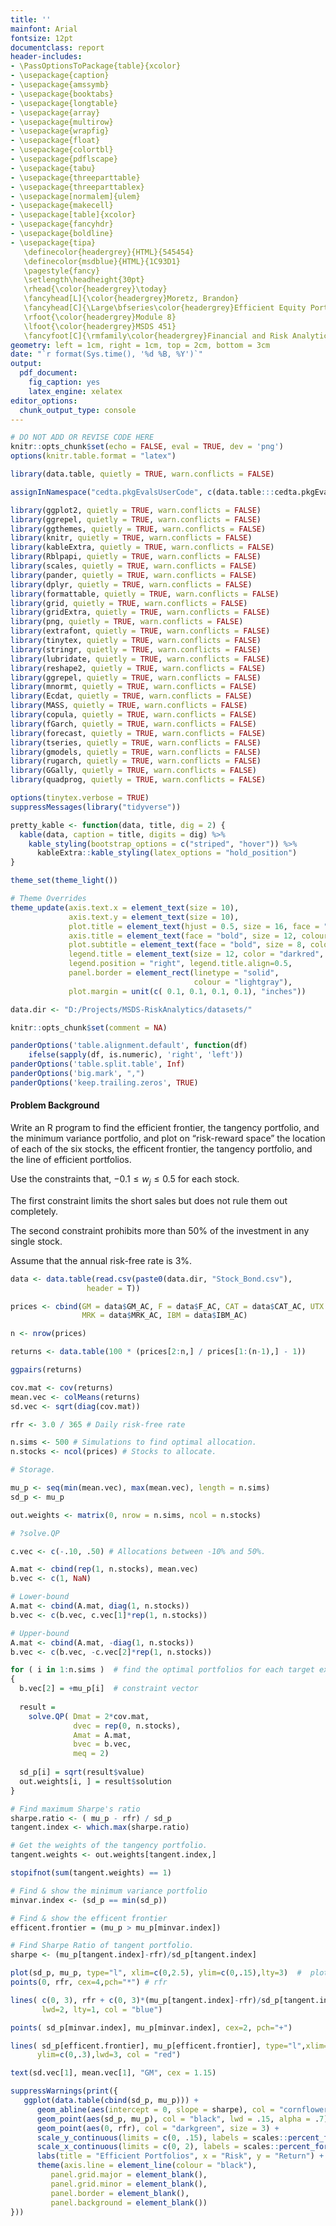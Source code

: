 ```yaml
---
title: ''
mainfont: Arial
fontsize: 12pt
documentclass: report
header-includes:
- \PassOptionsToPackage{table}{xcolor}
- \usepackage{caption}
- \usepackage{amssymb}
- \usepackage{booktabs}
- \usepackage{longtable}
- \usepackage{array}
- \usepackage{multirow}
- \usepackage{wrapfig}
- \usepackage{float}
- \usepackage{colortbl}
- \usepackage{pdflscape}
- \usepackage{tabu}
- \usepackage{threeparttable}
- \usepackage{threeparttablex}
- \usepackage[normalem]{ulem}
- \usepackage{makecell}
- \usepackage[table]{xcolor}
- \usepackage{fancyhdr}
- \usepackage{boldline}
- \usepackage{tipa}
   \definecolor{headergrey}{HTML}{545454}
   \definecolor{msdblue}{HTML}{1C93D1}
   \pagestyle{fancy}
   \setlength\headheight{30pt}
   \rhead{\color{headergrey}\today}
   \fancyhead[L]{\color{headergrey}Moretz, Brandon}
   \fancyhead[C]{\Large\bfseries\color{headergrey}Efficient Equity Portfolios}
   \rfoot{\color{headergrey}Module 8}
   \lfoot{\color{headergrey}MSDS 451}
   \fancyfoot[C]{\rmfamily\color{headergrey}Financial and Risk Analytics}
geometry: left = 1cm, right = 1cm, top = 2cm, bottom = 3cm
date: "`r format(Sys.time(), '%d %B, %Y')`"
output:
  pdf_document:
    fig_caption: yes
    latex_engine: xelatex
editor_options: 
  chunk_output_type: console
---
```



```r

# DO NOT ADD OR REVISE CODE HERE
knitr::opts_chunk$set(echo = FALSE, eval = TRUE, dev = 'png')
options(knitr.table.format = "latex")

```

```r

library(data.table, quietly = TRUE, warn.conflicts = FALSE)

assignInNamespace("cedta.pkgEvalsUserCode", c(data.table:::cedta.pkgEvalsUserCode, "rtvs"), "data.table")

library(ggplot2, quietly = TRUE, warn.conflicts = FALSE)
library(ggrepel, quietly = TRUE, warn.conflicts = FALSE)
library(ggthemes, quietly = TRUE, warn.conflicts = FALSE)
library(knitr, quietly = TRUE, warn.conflicts = FALSE)
library(kableExtra, quietly = TRUE, warn.conflicts = FALSE)
library(Rblpapi, quietly = TRUE, warn.conflicts = FALSE)
library(scales, quietly = TRUE, warn.conflicts = FALSE)
library(pander, quietly = TRUE, warn.conflicts = FALSE)
library(dplyr, quietly = TRUE, warn.conflicts = FALSE)
library(formattable, quietly = TRUE, warn.conflicts = FALSE)
library(grid, quietly = TRUE, warn.conflicts = FALSE)
library(gridExtra, quietly = TRUE, warn.conflicts = FALSE)
library(png, quietly = TRUE, warn.conflicts = FALSE)
library(extrafont, quietly = TRUE, warn.conflicts = FALSE)
library(tinytex, quietly = TRUE, warn.conflicts = FALSE)
library(stringr, quietly = TRUE, warn.conflicts = FALSE)
library(lubridate, quietly = TRUE, warn.conflicts = FALSE)
library(reshape2, quietly = TRUE, warn.conflicts = FALSE)
library(ggrepel, quietly = TRUE, warn.conflicts = FALSE)
library(mnormt, quietly = TRUE, warn.conflicts = FALSE)
library(Ecdat, quietly = TRUE, warn.conflicts = FALSE)
library(MASS, quietly = TRUE, warn.conflicts = FALSE)
library(copula, quietly = TRUE, warn.conflicts = FALSE)
library(fGarch, quietly = TRUE, warn.conflicts = FALSE)
library(forecast, quietly = TRUE, warn.conflicts = FALSE)
library(tseries, quietly = TRUE, warn.conflicts = FALSE)
library(gmodels, quietly = TRUE, warn.conflicts = FALSE)
library(rugarch, quietly = TRUE, warn.conflicts = FALSE)
library(GGally, quietly = TRUE, warn.conflicts = FALSE)
library(quadprog, quietly = TRUE, warn.conflicts = FALSE)

options(tinytex.verbose = TRUE)
suppressMessages(library("tidyverse"))

pretty_kable <- function(data, title, dig = 2) {
  kable(data, caption = title, digits = dig) %>%
    kable_styling(bootstrap_options = c("striped", "hover")) %>%
      kableExtra::kable_styling(latex_options = "hold_position")
}

theme_set(theme_light())

# Theme Overrides
theme_update(axis.text.x = element_text(size = 10),
             axis.text.y = element_text(size = 10),
             plot.title = element_text(hjust = 0.5, size = 16, face = "bold", color = "darkgreen"),
             axis.title = element_text(face = "bold", size = 12, colour = "steelblue4"),
             plot.subtitle = element_text(face = "bold", size = 8, colour = "darkred"),
             legend.title = element_text(size = 12, color = "darkred", face = "bold"),
             legend.position = "right", legend.title.align=0.5,
             panel.border = element_rect(linetype = "solid", 
                                         colour = "lightgray"), 
             plot.margin = unit(c( 0.1, 0.1, 0.1, 0.1), "inches"))

data.dir <- "D:/Projects/MSDS-RiskAnalytics/datasets/"

```

```r

knitr::opts_chunk$set(comment = NA)

panderOptions('table.alignment.default', function(df)
    ifelse(sapply(df, is.numeric), 'right', 'left'))
panderOptions('table.split.table', Inf)
panderOptions('big.mark', ",")
panderOptions('keep.trailing.zeros', TRUE)

```

#### Problem Background

Write an R program to find the efficient frontier, the tangency portfolio, and the minimum variance portfolio, and plot on "risk-reward space" the location of each of the six stocks, the efficent frontier, the tangency portfolio, and the line of efficient portfolios.

Use the constraints that, $-0.1 \le w_j \le 0.5$ for each stock.

The first constraint limits the short sales but does not rule them out completely.

The second constraint prohibits more than 50% of the investment in any single stock.

Assume that the annual risk-free rate is 3%.

```r

data <- data.table(read.csv(paste0(data.dir, "Stock_Bond.csv"),
                 header = T))

prices <- cbind(GM = data$GM_AC, F = data$F_AC, CAT = data$CAT_AC, UTX = data$UTX_AC,
                MRK = data$MRK_AC, IBM = data$IBM_AC)

n <- nrow(prices)

returns <- data.table(100 * (prices[2:n,] / prices[1:(n-1),] - 1))

```

```r
ggpairs(returns)
```

```r
cov.mat <- cov(returns)
mean.vec <- colMeans(returns)
sd.vec <- sqrt(diag(cov.mat))

rfr <- 3.0 / 365 # Daily risk-free rate

n.sims <- 500 # Simulations to find optimal allocation.
n.stocks <- ncol(prices) # Stocks to allocate.

# Storage.

mu_p <- seq(min(mean.vec), max(mean.vec), length = n.sims)
sd_p <- mu_p

out.weights <- matrix(0, nrow = n.sims, ncol = n.stocks)

# ?solve.QP

c.vec <- c(-.10, .50) # Allocations between -10% and 50%.

A.mat <- cbind(rep(1, n.stocks), mean.vec)
b.vec <- c(1, NaN)

# Lower-bound
A.mat <- cbind(A.mat, diag(1, n.stocks))
b.vec <- c(b.vec, c.vec[1]*rep(1, n.stocks))

# Upper-bound
A.mat <- cbind(A.mat, -diag(1, n.stocks))
b.vec <- c(b.vec, -c.vec[2]*rep(1, n.stocks))

for ( i in 1:n.sims )  # find the optimal portfolios for each target expected return
{
  b.vec[2] = +mu_p[i]  # constraint vector
  
  result =
    solve.QP( Dmat = 2*cov.mat, 
              dvec = rep(0, n.stocks),
              Amat = A.mat, 
              bvec = b.vec, 
              meq = 2)
  
  sd_p[i] = sqrt(result$value)
  out.weights[i, ] = result$solution
}

# Find maximum Sharpe's ratio
sharpe.ratio <- ( mu_p - rfr) / sd_p
tangent.index <- which.max(sharpe.ratio)

# Get the weights of the tangency portfolio.
tangent.weights <- out.weights[tangent.index,]

stopifnot(sum(tangent.weights) == 1)

# Find & show the minimum variance portfolio
minvar.index <- (sd_p == min(sd_p))

# Find & show the efficent frontier
efficent.frontier = (mu_p > mu_p[minvar.index])

# Find Sharpe Ratio of tangent portfolio.
sharpe <- (mu_p[tangent.index]-rfr)/sd_p[tangent.index]

```


```r

plot(sd_p, mu_p, type="l", xlim=c(0,2.5), ylim=c(0,.15),lty=3)  #  plot
points(0, rfr, cex=4,pch="*") # rfr

lines( c(0, 3), rfr + c(0, 3)*(mu_p[tangent.index]-rfr)/sd_p[tangent.index],
       lwd=2, lty=1, col = "blue")

points( sd_p[minvar.index], mu_p[minvar.index], cex=2, pch="+") 

lines( sd_p[efficent.frontier], mu_p[efficent.frontier], type="l",xlim=c(0, .25),
      ylim=c(0,.3),lwd=3, col = "red")

text(sd.vec[1], mean.vec[1], "GM", cex = 1.15)
```

```r

suppressWarnings(print({
   ggplot(data.table(cbind(sd_p, mu_p))) +
      geom_abline(aes(intercept = 0, slope = sharpe), col = "cornflowerblue", lty = 4, lwd = 1) +
      geom_point(aes(sd_p, mu_p), col = "black", lwd = .15, alpha = .7) +
      geom_point(aes(0, rfr), col = "darkgreen", size = 3) +
      scale_y_continuous(limits = c(0, .15), labels = scales::percent_format(scale = 1)) +
      scale_x_continuous(limits = c(0, 2), labels = scales::percent_format(scale = 1)) +
      labs(title = "Efficient Portfolios", x = "Risk", y = "Return") +
      theme(axis.line = element_line(colour = "black"),
         panel.grid.major = element_blank(),
         panel.grid.minor = element_blank(),
         panel.border = element_blank(),
         panel.background = element_blank())
}))

```